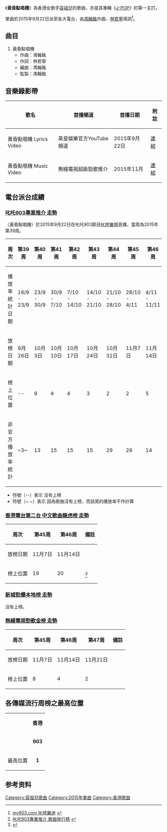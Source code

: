 {{expand|time=2016-01-31T17:54:36+00:00}}
{{refimprove|time=2016-01-31T17:54:36+00:00}}
{{Infobox Single 
| Name           = 黃昏點唱機
| Cover          = 
| Artist         = [[容祖兒|容祖兒]]（feat. [[林海峰_(香港)|林海峰]]）
| from Album     = [[J-POP_(專輯)|J-POP]]
| B-side         = 
| Released       = 2015年9月22日
| Format         = 電台派台
| Recorded       = 2015年
| Genre          = [[粵語流行音樂|粵語]]
| Length         = 
| Label          = [[英皇娛樂|英皇娛樂]]
| Writer         = [[林若寧|林若寧]]、[[馮翰銘|馮翰銘]]
| Producer       = 
| Chronology     = [[容祖兒|容祖兒]]  派台單曲
| Last single    = 〈[[世界真細小_(2015年歌曲)|世界真細小]]〉<br/>(2015)
| This single    = 〈'''黃昏點唱機'''〉<br/>(2015)
| Next single    =  〈[[Gotta_Get_High|Gotta Get High]]〉<br/>(2015)
| Misc           = {{Extra album cover
  | Upper caption = 
  | Type = single
  | Cover         = 
  | Lower caption = 
}}
}}

《'''黃昏點唱機'''》為香港女歌手[[容祖兒|容祖兒]]的歌曲，亦是其專輯《[[J-POP_(專輯)|J-POP]]》的第一主打。

單曲於2015年9月22日派至各大電台，由[[馮翰銘|馮翰銘]]作曲、[[林若寧|林若寧]]填詞<ref>[http://www.my903.com/my903/903music/detail.jsp?newsid=5165&category=12&index=3 my903.com 叱咤樂迷] {{webarchive|url=https://web.archive.org/web/20170406090220/http://www.my903.com/my903/903music/detail.jsp?newsid=5165&category=12&index=3 |date=2017-04-06 }}</ref>。

==曲目==
#黃昏點唱機
#*作曲：馮翰銘
#*作詞：林若寧
#*編曲：馮翰銘
#*監製：馮翰銘

==音樂錄影帶==
{| class="wikitable"
! 歌名 !! 首播頻道 !! 首播日期 !! 附註
|-
|黃昏點唱機 Lyrics Video ||英皇娛樂官方YouTube頻道||2015年9月22日||[https://www.youtube.com/watch?v=FhpkVRnTxmU 連結] {{Wayback|url=https://www.youtube.com/watch?v=FhpkVRnTxmU |date=20181229062135 }}
|-
|黃昏點唱機 Music Video ||無綫電視超級勁歌推介||2015年11月||[https://www.youtube.com/watch?v=kiTbpsZqnjI 連結] {{Wayback|url=https://www.youtube.com/watch?v=kiTbpsZqnjI |date=20201203064307 }}
|}

== 電台派台成績 ==
===[[叱咤903|叱吒903專業推介 走勢]]===
〈黃昏點唱機〉於2015年9月22日在叱吒903節目[[叱咤樂壇|叱咤樂壇]]首播，當周為2015年第39周。
{|class="wikitable"
!周次!!第39周!!第40周!!第41周!!第42周!!第43周!!第44周!!第45周!!第46周!!第47周!!第48周!!第49周!!備註
|-
!播放率統計日期!!16/9 - 23/9!!23/9 - 30/9!!30/9 - 7/10!!7/10 - 14/10!!14/10 - 21/10!!21/10 - 28/10!!28/10 - 4/11!!4/11 - 11/11!!11/11 - 18/11!!18/11 - 25/11!!25/11 - 2/12!!
|-
!放榜日期!!9月26日!!10月3日!!10月10日!!10月17日!!10月24日!!10月31日!!11月7日!!11月14日!!11月21日!!11月28日!!12月5日!!
|-
!榜上位置!!--!!9!!4!!4!!3!!2!!2!!5!!1!!--!!--!!<ref>[http://www.my903.com/my903/903music/detail.jsp?newsid=4480&category=12_13_14_15_16&index=27 叱吒903專業推介 歌曲排行榜] {{webarchive|url=https://web.archive.org/web/20160305133317/http://www.my903.com/my903/903music/detail.jsp?category=12_13_14_15_16&index=27&newsid=4480 |date=2016-03-05 }}</ref>
|-
!非官方播放率統計!!~3~!!13!!15!!15!!15!!29!!29!!14!!29!!~4~!!~1~!!總計：159次
|}
*符號（--）表示 沒有上榜
*符號（~ ~）表示 因為歌曲沒有上榜，而該周的播放率不作計算

===[[中文歌曲龍虎榜|香港電台第二台 中文歌曲龍虎榜 走勢]]===
{|class="wikitable"
!周次!!第45周!!第46周!!備註
|-
!放榜日期!!11月7日!!11月14日!!
|-
!榜上位置!!19!!20!!<ref>{{Cite web |url=http://programme.rthk.hk/channel/radio/programme.php?name=radio2%2Fchinesepopchart&p=411 |title=香港電台第二台 中文歌曲龍虎榜 |accessdate=2020-09-23 |archive-date=2017-03-05 |archive-url=https://web.archive.org/web/20170305161538/http://programme.rthk.hk/channel/radio/programme.php?name=radio2%2Fchinesepopchart&p=411 |dead-url=no }}</ref>
|}

===[[新城知訊台|新城勁爆本地榜 走勢]]===
沒有上榜。

===[[勁歌金榜|無綫電視勁歌金榜 走勢]]===
{|class="wikitable"
!周次!!第45周!!第46周!!第47周!!備註
|-
!放榜日期!!11月7日!!11月14日!!11月21日!!
|-
!榜上位置!!8!!4!!2!!
|}

==各傳媒流行周榜之最高位置==
{| class="wikitable" 
|- 
|rowspan=2|  || colspan=4 align="center"| '''香港'''  
|-
| '''903''' || '''RTHK''' || '''997''' ||  '''TVB''' 
|-
| 最高位置 || '''1''' || 19 || - || 2 
|}

== 参考资料 ==
{{reflist}}

{{容祖兒}}

[[Category:容祖兒歌曲|Category:容祖兒歌曲]]
[[Category:2015年單曲|Category:2015年單曲]]
[[Category:香港歌曲|Category:香港歌曲]]